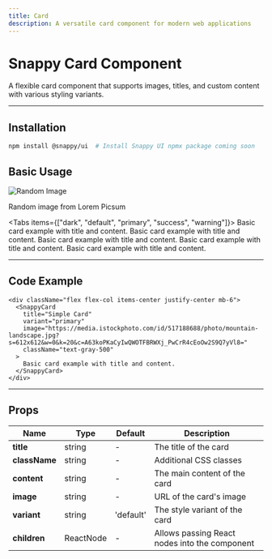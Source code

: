 ```yaml
---
title: Card
description: A versatile card component for modern web applications
---
```



# Snappy Card Component

A flexible card component that supports images, titles, and custom content with various styling variants.

---

## Installation

```bash
npm install @snappy/ui  # Install Snappy UI npmx package coming soon

```

## Basic Usage

<div className="flex flex-col items-center justify-center mb-6 border-1 border-zinc-800 rounded-lg py-5">
  <SnappyCard
    title="Image Card"
    variant="dark"
  >
    <img src="https://picsum.photos/300/200" alt="Random Image" className="rounded-lg"/>
    <p>Random image from Lorem Picsum</p>
  </SnappyCard>

</div>

<Tabs items={["dark", "default", "primary", "success", "warning"]}>
  <Tab value="dark">
    <SnappyCard title="Default Card" variant="dark" className="text-gray-500">
      Basic card example with title and content.
    </SnappyCard>
  </Tab>
  <Tab value="default">
    <SnappyCard title="Default Card" variant="default" className="text-gray-500">
      Basic card example with title and content.
    </SnappyCard>
  </Tab>
  <Tab value="primary">
    <SnappyCard title="Primary Card" variant="primary" className="text-gray-500">
      Basic card example with title and content.
    </SnappyCard>
  </Tab>
  <Tab value="success">
    <SnappyCard title="Success Card" variant="success" className="text-gray-500">
      Basic card example with title and content.
    </SnappyCard>
  </Tab>
  <Tab value="warning">
    <SnappyCard title="Warning Card" variant="warning" className="text-gray-500">
      Basic card example with title and content.
    </SnappyCard>
  </Tab>
</Tabs>

---

## Code Example

```tsx
<div className="flex flex-col items-center justify-center mb-6">
  <SnappyCard
    title="Simple Card"
    variant="primary"
    image="https://media.istockphoto.com/id/517188688/photo/mountain-landscape.jpg?s=612x612&w=0&k=20&c=A63koPKaCyIwQWOTFBRWXj_PwCrR4cEoOw2S9Q7yVl8="
    className="text-gray-500"
  >
    Basic card example with title and content.
  </SnappyCard>
</div>
```

---

## Props

| <b>Name</b>        | <b>Type</b>         | <b>Default</b>   | <b>Description</b>                              |
|------------|-------------|-----------|------------------------------------------|
| **title**  | string      | -         | The title of the card                   |
| **className** | string    | -         | Additional CSS classes                  |
| **content** | string     | -         | The main content of the card            |
| **image**  | string      | -         | URL of the card's image                 |
| **variant** | string     | 'default' | The style variant of the card           |
| **children** | ReactNode | -         | Allows passing React nodes into the component |

